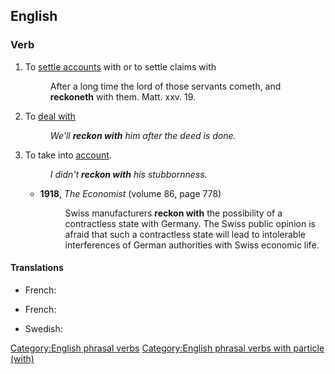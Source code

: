 ==English==

===Verb===
{{en-verb|reckons with|reckoning with|reckoned with}}

# To [[settle accounts]] with or to settle claims with
#: After a long time the lord of those servants cometh, and '''reckoneth''' with them. Matt. xxv. 19.
# To [[deal with]]
#: ''We'll '''reckon with''' him after the deed is done.''
# To take into [[account]].
#: ''I didn't '''reckon with''' his stubbornness.''
#* '''1918''', ''The Economist'' (volume 86, page 778)
#*: Swiss manufacturers '''reckon with''' the possibility of a contractless state with Germany. The Swiss public opinion is afraid that such a contractless state will lead to intolerable interferences of German authorities with Swiss economic life.

====Translations====
{{trans-top|To settle accounts with or to settle claims with}}
* French: {{t|fr|régler ses comptes avec}}
{{trans-mid}}
{{trans-bottom}}

{{trans-top|To deal with}}
{{trans-mid}}
{{trans-bottom}}

{{trans-top|To take into account}}
* French: {{t+|fr|prendre en compte}}
{{trans-mid}}
* Swedish: {{t+|sv|räkna med}}
{{trans-bottom}}

[[Category:English phrasal verbs]]
[[Category:English phrasal verbs with particle (with)]]